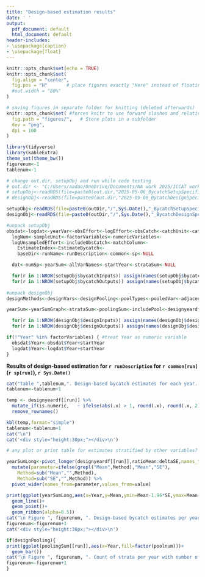```yaml
---
title: "Design-based estimation results"
date: ' '
output:
  pdf_document: default
  html_document: default
header-includes:
- \usepackage{caption}
- \usepackage{float}
---
```


```r
knitr::opts_chunk$set(echo = TRUE)
knitr::opts_chunk$set(
  fig.align = "center",
  fig.pos = "H"       # place figures exactly "Here" instead of floating
  #out.width = "80%"
)

# saving figures in separate folder for knitting (deleted afterwards)
knitr::opts_chunk$set( #forces knitr to use forward slashes and relative paths for figure output when rendering in pdf
  fig.path = "figures/",   # Store plots in a subfolder
  dev = "png",
  dpi = 100
)
```

```r
library(tidyverse)
library(kableExtra)
theme_set(theme_bw())
figurenum<-1
tablenum<-1
```

```r
# change out.dir, setupObj and run while code testing
# out.dir <- "C:/Users/aadao/OneDrive/Documents/NA work 2025/ICCAT work/Tool improvements project/Output SimulatedExample_new2functions/"
# setupObj<-readRDS(file=paste0(out.dir,"2025-05-06_BycatchSetupSpecification.rds"))
# designObj<-readRDS(file=paste0(out.dir,"2025-05-06_BycatchDesignSpecification.rds"))

setupObj<-readRDS(file=paste0(outDir,"/",Sys.Date(),"_BycatchSetupSpecification.rds"))
designObj<-readRDS(file=paste0(outDir,"/",Sys.Date(),"_BycatchDesignSpecification.rds"))

#unpack setupObj
obsdat<-logdat<-yearVar<-obsEffort<-logEffort<-obsCatch<-catchUnit<-catchType<-
  logNum<-sampleUnit<-factorVariables<-numericVariables<-
  logUnsampledEffort<-includeObsCatch<-matchColumn<-
    EstimateIndex<-EstimateBycatch<-
    baseDir<-runName<-runDescription<-common<-sp<-NULL

  dat<-numSp<-yearSum<-allVarNames<-startYear<-strataSum<-NULL

  for(r in 1:NROW(setupObj$bycatchInputs)) assign(names(setupObj$bycatchInputs)[r], setupObj$bycatchInputs[[r]])
  for(r in 1:NROW(setupObj$bycatchOutputs)) assign(names(setupObj$bycatchOutputs)[r],setupObj$bycatchOutputs[[r]])
  
#unpack designObj
designMethods<-designVars<-designPooling<-poolTypes<-pooledVar<-adjacentNum<-minStrataUnit<-baseDir<-NULL

yearSum<-yearSumGraph<-strataSum<-poolingSum<-includePool<-designyeardf<-designstratadf<-NULL

  for(r in 1:NROW(designObj$designInputs)) assign(names(designObj$designInputs)[r], designObj$designInputs[[r]])
  for(r in 1:NROW(designObj$designOutputs)) assign(names(designObj$designOutputs)[r],designObj$designOutputs[[r]])

if(!"Year" %in% factorVariables) { #treat Year as numeric variable
  obsdat$Year<-obsdat$Year+startYear
  logdat$Year<-logdat$Year+startYear
}

```

**Results of design-based estimation for `r runDescription` for  `r common[run]` (`r sp[run]`), `r Sys.Date()` **

```r
cat("Table ",tablenum,". Design-based bycatch estimates for each year. Columns are: mean bycatch calculated by the ratio estimator (ratioMean), standard deviation of the ratio estimator (ratioSE), mean bycatch calculated by the delta estimator (deltaMean), standard deviation of the delta estimator (deltaSE).",sep = "")
tablenum<-tablenum+1

temp <- designyeardf[[run]] %>%
  mutate_if(is.numeric,   ~ ifelse(abs(.x) > 1, round(.x), round(.x, 2))) %>%
  remove_rownames()

kbl(temp,format="simple")
tablenum<-tablenum+1
cat("\n")
cat('<div style="height:30px;"></div>\n') 

# any plot or print table for estimates stratified by other variables?
```


```r
yearSumLong<-pivot_longer(designyeardf[[run]],ratioMean:deltaSE,names_to = "Method") %>%
  mutate(parameter=ifelse(grepl("Mean",Method),"Mean","SE"),
    Method=sub("Mean","",Method),
    Method=sub("SE","",Method)) %>%
  pivot_wider(names_from=parameter,values_from=value)

print(ggplot(yearSumLong,aes(x=Year,y=Mean,ymin=Mean-1.96*SE,ymax=Mean+1.96*SE,color=Method,fill=Method))+
  geom_line()+
  geom_point()+
  geom_ribbon(alpha=0.5))
cat("\n Figure ", figurenum, ". Design-based bycatch estimates per year with 95% confidence intervals.",sep = "")
figurenum<-figurenum+1
cat('<div style="height:30px;"></div>\n') 

```


```r
if(designPooling){
print(ggplot(poolingSum[[run]],aes(x=Year,fill=factor(poolnum)))+
  geom_bar())
cat("\n Figure ", figurenum, ". Count of strata per year with number of dimensions pooled.",sep = "")
figurenum<-figurenum+1
}

```



